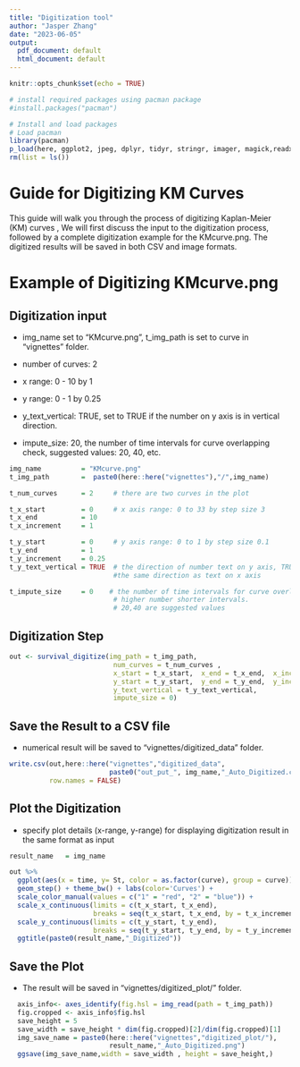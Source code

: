 ```yaml
---
title: "Digitization tool"
author: "Jasper Zhang"
date: "2023-06-05"
output:
  pdf_document: default
  html_document: default
---
```


```r
knitr::opts_chunk$set(echo = TRUE)
```


```r
# install required packages using pacman package
#install.packages("pacman")
```


```r
# Install and load packages
# Load pacman
library(pacman)
p_load(here, ggplot2, jpeg, dplyr, tidyr, stringr, imager, magick,readxl, kableExtra,SurvdigitizeR2)
rm(list = ls())
```


# Guide for Digitizing KM Curves

This guide will walk you through the process of digitizing Kaplan-Meier (KM) curves  , We will first discuss the input to the digitization process, followed by a complete digitization example for the  KMcurve.png. The digitized results will be saved in both CSV and image formats.


# Example of Digitizing  KMcurve.png

## Digitization input


* img_name set to  "KMcurve.png", t_img_path is set to curve in "vignettes" folder.

* number of curves: 2

* x range: 0 - 10 by 1

* y range: 0 - 1 by 0.25

* y_text_vertical: TRUE, set to TRUE if the number on y axis is in vertical direction.

* impute_size: 20, the number of time intervals for curve overlapping check, suggested values: 20, 40, etc.

```r
img_name          = "KMcurve.png"
t_img_path        =  paste0(here::here("vignettes"),"/",img_name)

t_num_curves      = 2     # there are two curves in the plot

t_x_start         = 0     # x axis range: 0 to 33 by step size 3
t_x_end           = 10
t_x_increment     = 1

t_y_start         = 0     # y axis range: 0 to 1 by step size 0.1
t_y_end           = 1
t_y_increment     = 0.25
t_y_text_vertical = TRUE  # the direction of number text on y axis, TRUE means vertical,
                          #the same direction as text on x axis

t_impute_size     = 0    # the number of time intervals for curve overlapping check,
                          # higher number shorter intervals.
                          # 20,40 are suggested values
```


## Digitization Step


```r
out <- survival_digitize(img_path = t_img_path,
                          num_curves = t_num_curves ,
                          x_start = t_x_start,  x_end = t_x_end,  x_increment = t_x_increment,
                          y_start = t_y_start,  y_end = t_y_end,  y_increment = t_y_increment,
                          y_text_vertical = t_y_text_vertical,
                          impute_size = 0)

```

## Save the Result to a CSV file

* numerical result will be saved to "vignettes/digitized_data" folder.


```r
write.csv(out,here::here("vignettes","digitized_data",
                         paste0("out_put_", img_name,"_Auto_Digitized.csv")),
          row.names = FALSE)
```


## Plot the Digitization

* specify plot details (x-range, y-range) for displaying digitization result in the same format as input


```r
result_name   = img_name

out %>% 
  ggplot(aes(x = time, y= St, color = as.factor(curve), group = curve)) +
  geom_step() + theme_bw() + labs(color='Curves') + 
  scale_color_manual(values = c("1" = "red", "2" = "blue")) +
  scale_x_continuous(limits = c(t_x_start, t_x_end),
                     breaks = seq(t_x_start, t_x_end, by = t_x_increment))+
  scale_y_continuous(limits = c(t_y_start, t_y_end),
                     breaks = seq(t_y_start, t_y_end, by = t_y_increment))+
  ggtitle(paste0(result_name,"_Digitized"))

```

## Save the Plot

* The result will be saved in "vignettes/digitized_plot/" folder.


```r
  axis_info<- axes_identify(fig.hsl = img_read(path = t_img_path))
  fig.cropped <- axis_info$fig.hsl
  save_height = 5
  save_width = save_height * dim(fig.cropped)[2]/dim(fig.cropped)[1]
  img_save_name = paste0(here::here("vignettes","digitized_plot/"),
                         result_name,"_Auto_Digitized.png")
  ggsave(img_save_name,width = save_width , height = save_height,)
```



